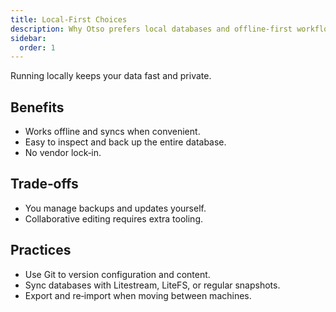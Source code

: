 ```yaml
---
title: Local‑First Choices
description: Why Otso prefers local databases and offline‑first workflows.
sidebar:
  order: 1
---
```


Running locally keeps your data fast and private.

## Benefits

- Works offline and syncs when convenient.
- Easy to inspect and back up the entire database.
- No vendor lock‑in.

## Trade‑offs

- You manage backups and updates yourself.
- Collaborative editing requires extra tooling.

## Practices

- Use Git to version configuration and content.
- Sync databases with Litestream, LiteFS, or regular snapshots.
- Export and re‑import when moving between machines.

